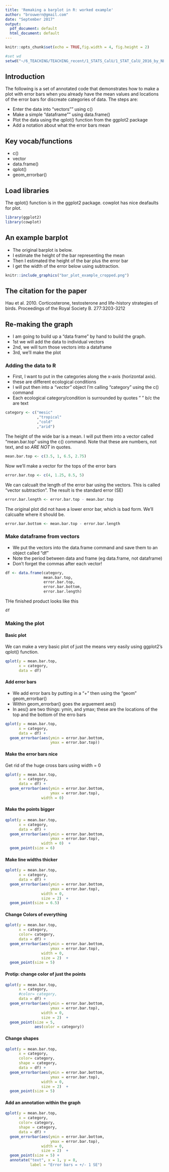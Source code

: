 ```yaml
---
title: 'Remaking a barplot in R: worked example'
author: "brouwern@gmail.com"
date: "September 2017"
output:
  pdf_document: default
  html_document: default
---
```



```r
knitr::opts_chunk$set(echo = TRUE,fig.width = 4, fig.height = 2)

#set wd
setwd("~/6_TEACHING/TEACHING_recent/1_STATS_CalU/1_STAT_CalU_2016_by_NLB/2_Lab_2016/Lab3_doing_math_in_R_and_review")
```



## Introduction

The following is a set of annotated code that demonstrates how to make a plot with error bars when you already have the mean values and locations of the error bars for discreate categories of data.   The steps are:

* Enter the data into "vectors"" using c()
* Make a simple "dataframe"" using data.frame()
* Plot the data using the qplot() function from the ggplot2 package
* Add a notation about what the error bars mean 

## Key vocab/functions

* c()
* vector
* data.frame()
* qplot()
* geom_errorbar()


## Load libraries

The qplot() function is in the ggplot2 package.  cowplot has nice deafaults for plot.
```r
library(ggplot2)
library(cowplot)
```


## An example barplot

* The original barplot is below. 
* I estimate the height of the bar representing the mean
* Then I estimated the height of the bar plus the error bar
* I get the width of the error below using subtraction.
```r
knitr::include_graphics("bar_plot_example_cropped.png")
```

## The citation for the paper
Hau et al. 2010.  Corticosterone, testosterone and life-history strategies of birds.  Proceedings of the Royal Society B.  277:3203-3212


## Re-making the graph

* I am going to build up a "data frame" by hand to build the graph.  
* 1st we will add the data to individual vectors
* 2nd, we will turn those vectors into a dataframe
* 3rd, we'll make the plot


### Adding the data to R

* First, I want to put in the categories along the x-axis (horizontal axis).  
* these are different ecological conditions
* I will put then into a *"vector"* object I'm calling "category" using the c() command
* Each ecological category/condition is surrounded by quotes " " b/c the are text

```r

category <- c("mesic"
              ,"tropical"
              ,"cold"
              ,"arid")
```


The height of the wide bar is a mean.  I will put them into a vector called "mean.bar.top" using the c() command.  Note that these are numbers, not text, and so *ARE NOT* in quotes.
```r

mean.bar.top <- c(3.5, 1, 6.5, 2.75)

```


Now we'll make a vector for the tops of the error bars
```r

error.bar.top <- c(4, 1.25, 8.5, 5)

```

We can calcualt the length of the error bar using the vectors.  This is called "vector subtraction".  The result is the standard error (SE)
```r

error.bar.length <- error.bar.top - mean.bar.top

```


The original plot did not have a lower error bar, which is bad form.  We'll calcualte where it should be.

```r

error.bar.bottom <- mean.bar.top - error.bar.length

```


### Make dataframe from vectors

* We put the vectors into the data.frame command and save them to an object called "df"
* Note the period between data and frame (eg data.frame, not dataframe)
* Don't forget the commas after each vector!

```r

df <- data.frame(category,
                 mean.bar.top,
                 error.bar.top,
                 error.bar.bottom,
                 error.bar.length)

```

THe finished product looks like this
```r
df
```


### Making the plot


#### Basic plot
We can make a very basic plot of just the means very easily using ggplot2's qplot() function.

```r
qplot(y = mean.bar.top,
      x = category,
      data = df)
```


#### Add error bars

* We add error bars by putting in a "+" then using the "geom" geom_errorbar()
* Within geom_errorbar() goes the arguement aes()
* In aes() are two things: ymin, and ymax; these are the locations of the top and the bottom of the erro bars
```r

qplot(y = mean.bar.top,
      x = category,
      data = df) +
  geom_errorbar(aes(ymin = error.bar.bottom,
                    ymax = error.bar.top))

```


#### Make the error bars nice

Get rid of the huge cross bars using width = 0

```r
qplot(y = mean.bar.top,
      x = category,
      data = df) +
  geom_errorbar(aes(ymin = error.bar.bottom,
                    ymax = error.bar.top),
                width = 0)
```


#### Make the points bigger

```r

qplot(y = mean.bar.top,
      x = category,
      data = df) + 
  geom_errorbar(aes(ymin = error.bar.bottom,
                    ymax = error.bar.top),
                width = 0)  +
  geom_point(size = 6)

```


#### Make line widths thicker

```r
qplot(y = mean.bar.top,
      x = category,
      data = df) + 
  geom_errorbar(aes(ymin = error.bar.bottom,
                    ymax = error.bar.top),
                width = 0,
                size = 2)  +
  geom_point(size = 6.5)
```



#### Change Colors of everything

```r

qplot(y = mean.bar.top,
      x = category,
      color= category,
      data = df) + 
  geom_errorbar(aes(ymin = error.bar.bottom,
                    ymax = error.bar.top),
                width = 0,
                size = 2)  +
  geom_point(size = 5)

```


#### Protip: change color of just the points

```r
qplot(y = mean.bar.top,
      x = category,
      #color= category,
      data = df) + 
  geom_errorbar(aes(ymin = error.bar.bottom,
                    ymax = error.bar.top),
                width = 0,
                size = 2)  +
  geom_point(size = 5,
             aes(color = category))
```


#### Change shapes

```r
qplot(y = mean.bar.top,
      x = category,
      color= category,
      shape = category,
      data = df) + 
  geom_errorbar(aes(ymin = error.bar.bottom,
                    ymax = error.bar.top),
                width = 0,
                size = 2)  +
  geom_point(size = 5)

```


#### Add an annotation within the graph 

```r

qplot(y = mean.bar.top,
      x = category,
      color= category,
      shape = category,
      data = df) + 
  geom_errorbar(aes(ymin = error.bar.bottom,
                    ymax = error.bar.top),
                width = 0,
                size = 2)  +
  geom_point(size = 5) +
  annotate("text", x = 1, y = 8, 
           label = "Error bars = +/- 1 SE")


```




